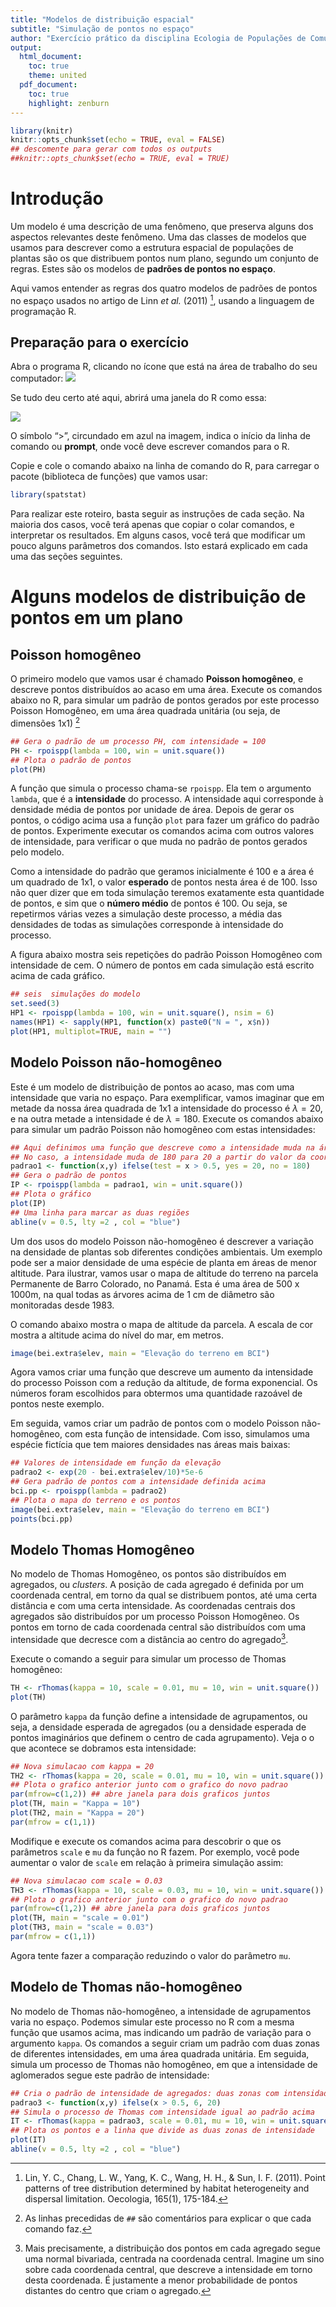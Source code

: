 ```yaml
---
title: "Modelos de distribuição espacial"
subtitle: "Simulação de pontos no espaço"
author: "Exercício prático da disciplina Ecologia de Populações de Comunidades Vegetais, IB-USP"
output:
  html_document:
    toc: true
    theme: united
  pdf_document:
    toc: true
    highlight: zenburn
---
```


```r
library(knitr)
knitr::opts_chunk$set(echo = TRUE, eval = FALSE)
## descomente para gerar com todos os outputs
##knitr::opts_chunk$set(echo = TRUE, eval = TRUE)
```

# Introdução

Um modelo é uma descrição de uma fenômeno, que preserva alguns dos
aspectos relevantes deste fenômeno. Uma das classes de modelos que
usamos para descrever como a estrutura espacial de populações de
plantas são os que distribuem pontos num plano, segundo um conjunto de
regras. Estes são os modelos de **padrões de pontos no espaço**. 

Aqui vamos entender as regras dos quatro modelos de padrões de pontos
no espaço usados no artigo de Linn *et al.* (2011) [^1], usando a
linguagem de programação R.

## Preparação para o exercício

Abra o programa R, clicando no ícone que está na área de trabalho do
seu computador: ![](images/logor.png)

Se tudo deu certo até aqui, abrirá uma janela do R como essa:

![](images/tela_inicial_r.png)

O símbolo ">", circundado em azul na imagem, indica o início da linha
de comando ou **prompt**, onde você deve escrever comandos para o R.


Copie e cole o comando abaixo na linha de comando do R, para carregar
o pacote (biblioteca de funções) que vamos usar:

```r
library(spatstat)
```

Para realizar este roteiro, basta seguir as instruções de cada
seção. Na maioria dos casos, você terá apenas que copiar o colar
comandos, e interpretar os resultados.  Em alguns casos, você terá que
modificar um pouco alguns parâmetros dos comandos. Isto estará
explicado em cada uma das seções seguintes.


# Alguns modelos de distribuição de pontos em um plano

## Poisson homogêneo

O primeiro modelo que vamos usar é chamado **Poisson homogêneo**, e
descreve pontos distribuídos ao acaso em uma área. Execute os comandos
abaixo no R, para simular um padrão de pontos gerados por este
processo Poisson Homogêneo, em uma área quadrada unitária (ou seja, de
dimensões 1x1) [^2] 

```r
## Gera o padrão de um processo PH, com intensidade = 100
PH <- rpoispp(lambda = 100, win = unit.square())
## Plota o padrão de pontos
plot(PH)
```

A função que simula o processo chama-se `rpoispp`. Ela tem o argumento
`lambda`, que é a **intensidade** do processo. A intensidade aqui
corresponde à densidade média de pontos por unidade de área. Depois de
gerar os pontos, o código acima usa a função `plot` para fazer um
gráfico do padrão de pontos. Experimente executar os comandos acima
com outros valores de intensidade, para verificar o que muda no padrão
de pontos gerados pelo modelo.


Como a intensidade do padrão que geramos inicialmente é 100 e a área é
um quadrado de 1x1, o valor **esperado** de pontos nesta área é
de 100. Isso não quer dizer que em toda simulação teremos exatamente
esta quantidade de pontos, e sim que o **número médio** de pontos
é 100. Ou seja, se repetirmos várias vezes a simulação deste processo,
a média das densidades de todas as simulações corresponde à
intensidade do processo.

A figura abaixo mostra seis repetições do padrão Poisson Homogêneo com
intensidade de cem. O número de pontos em cada simulação está escrito
acima de cada gráfico.

```r
## seis  simulações do modelo
set.seed(3)
HP1 <- rpoispp(lambda = 100, win = unit.square(), nsim = 6)
names(HP1) <- sapply(HP1, function(x) paste0("N = ", x$n))
plot(HP1, multiplot=TRUE, main = "")
```

## Modelo Poisson não-homogêneo

Este é um modelo de distribuição de pontos ao acaso, mas com uma
intensidade que varia no espaço. Para exemplificar, vamos imaginar que
em metade da nossa área quadrada de 1x1 a intensidade do processo é
$\lambda = 20$, e na outra metade a intensidade é de $\lambda =
180$. Execute os comandos abaixo para simular um padrão Poisson não
homogêneo com estas intensidades:

```r
## Aqui definimos uma função que descreve como a intensidade muda na área
## No caso, a intensidade muda de 180 para 20 a partir do valor da coordenada X = 0.5
padrao1 <- function(x,y) ifelse(test = x > 0.5, yes = 20, no = 180)
## Gera o padrão de pontos
IP <- rpoispp(lambda = padrao1, win = unit.square())
## Plota o gráfico
plot(IP)
## Uma linha para marcar as duas regiões
abline(v = 0.5, lty =2 , col = "blue")
```

Um dos usos do modelo Poisson não-homogêneo é descrever a variação na
densidade de plantas sob diferentes condições ambientais. Um exemplo
pode ser a maior densidade de uma espécie de planta em áreas de menor
altitude. Para ilustrar, vamos usar o mapa de altitude do terreno
na parcela Permanente de Barro Colorado, no Panamá. Esta é uma área de
500 x 1000m, na qual todas as árvores acima de 1 cm de diâmetro são
monitoradas desde 1983.

O comando abaixo mostra o mapa de altitude da parcela. A escala de cor
mostra a altitude acima do nível do mar, em metros.

```r
image(bei.extra$elev, main = "Elevação do terreno em BCI")
```

Agora vamos criar uma função que descreve um aumento da intensidade do
processo Poisson com a redução da altitude, de forma exponencial. Os
números foram escolhidos para obtermos uma quantidade razoável de
pontos neste exemplo. 

Em seguida, vamos criar um padrão de pontos com
o modelo Poisson não-homogêneo, com esta função de intensidade. Com
isso, simulamos uma espécie fictícia que tem maiores densidades nas
áreas mais baixas:

```r
## Valores de intensidade em função da elevação
padrao2 <- exp(20 - bei.extra$elev/10)*5e-6
## Gera padrão de pontos com a intensidade definida acima
bci.pp <- rpoispp(lambda = padrao2)
## Plota o mapa do terreno e os pontos
image(bei.extra$elev, main = "Elevação do terreno em BCI")
points(bci.pp)
```

## Modelo Thomas Homogêneo

No modelo de Thomas Homogêneo, os pontos são distribuídos em
agregados, ou *clusters*. A posição de cada agregado é definida por um
coordenada central, em torno da qual se distribuem pontos, até uma
certa distância e com uma certa intensidade. As coordenadas centrais
dos agregados são distribuídos por um processo Poisson Homogêneo. Os
pontos em torno de cada coordenada central são distribuídos com uma
intensidade que decresce com a distância ao centro do agregado[^3].

Execute o comando a seguir para simular um processo de Thomas homogêneo:

```r
TH <- rThomas(kappa = 10, scale = 0.01, mu = 10, win = unit.square())
plot(TH)
```

O parâmetro `kappa` da função define a intensidade de agrupamentos, ou
seja, a densidade esperada de agregados (ou a densidade esperada de
pontos imaginários que definem o centro de cada agrupamento). Veja o o
que acontece se dobramos esta intensidade:

```r
## Nova simulacao com kappa = 20
TH2 <- rThomas(kappa = 20, scale = 0.01, mu = 10, win = unit.square())
## Plota o grafico anterior junto com o grafico do novo padrao
par(mfrow=c(1,2)) ## abre janela para dois graficos juntos
plot(TH, main = "Kappa = 10")
plot(TH2, main = "Kappa = 20")
par(mfrow = c(1,1))
```

Modifique e execute os comandos acima para descobrir o que os
parâmetros `scale` e `mu` da função no R fazem. Por exemplo, você pode
aumentar o valor de `scale` em relação à primeira simulação assim:

```r
## Nova simulacao com scale = 0.03
TH3 <- rThomas(kappa = 10, scale = 0.03, mu = 10, win = unit.square())
## Plota o grafico anterior junto com o grafico do novo padrao
par(mfrow=c(1,2)) ## abre janela para dois graficos juntos
plot(TH, main = "scale = 0.01")
plot(TH3, main = "scale = 0.03")
par(mfrow = c(1,1))
```
Agora tente fazer a comparação reduzindo o valor do parâmetro `mu`.


## Modelo de Thomas não-homogêneo

No modelo de Thomas não-homogêneo, a intensidade de agrupamentos
varia no espaço. Podemos simular este processo no R com a mesma função
que usamos acima, mas indicando um padrão de variação para o argumento
`kappa`. Os comandos a seguir criam um padrão com duas zonas de
diferentes intensidades, em uma área quadrada unitária. Em seguida,
simula um processo de Thomas não homogêneo, em que a intensidade de
aglomerados segue este padrão de intensidade:


```r
## Cria o padrão de intensidade de agregados: duas zonas com intensidades 6 e 20
padrao3 <- function(x,y) ifelse(x > 0.5, 6, 20)
## Simula o processo de Thomas com intensidade igual ao padrão acima
IT <- rThomas(kappa = padrao3, scale = 0.01, mu = 10, win = unit.square())
## Plota os pontos e a linha que divide as duas zonas de intensidade
plot(IT)
abline(v = 0.5, lty =2 , col = "blue")
```

[^1]: Lin, Y. C., Chang, L. W., Yang, K. C., Wang, H. H., & Sun,
    I. F. (2011). Point patterns of tree distribution determined by
    habitat heterogeneity and dispersal limitation. Oecologia, 165(1),
    175-184.

[^2]: As linhas precedidas de `##` são comentários para
explicar o que cada comando faz. 

[^3]: Mais precisamente, a distribuição dos pontos em cada agregado
    segue uma normal bivariada, centrada na coordenada
    central. Imagine um sino sobre cada coordenada central, que
    descreve a intensidade em torno desta coordenada. É justamente a
    menor probabilidade de pontos distantes do centro que criam o
    agregado.
